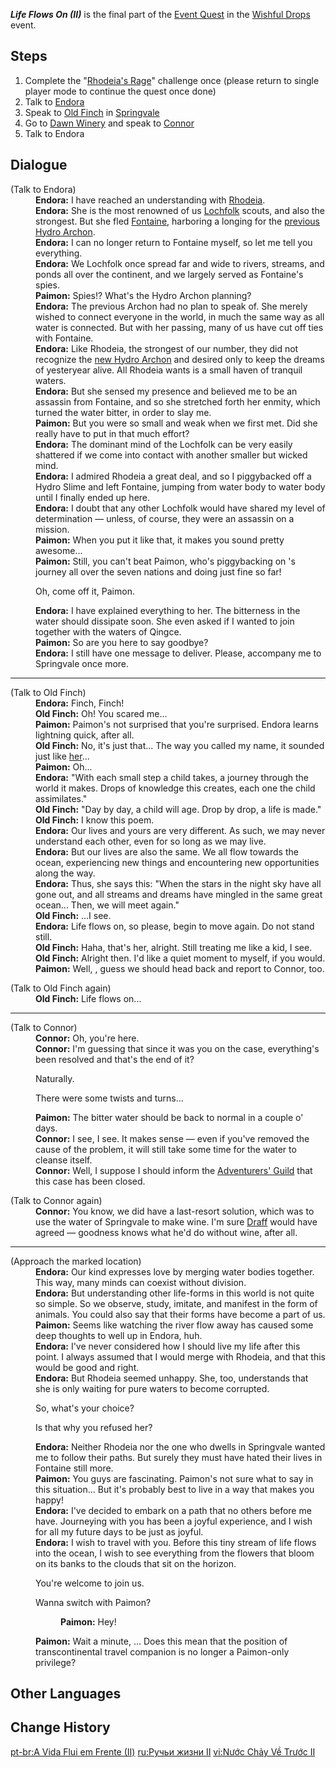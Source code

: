 {{Quest Infobox
|id            = 41422
|image         = 
|type          = World
|region        = 
|area          = 
|event_name    = Wishful Drops
|requirement   = Complete all 5 Exploration Areas in [[Wishful Drops]]
|startLocation = 
|rewards       = Primogem*60;Endora*1;Mora*30,000
|prev          = Life Flows On (I)
|characters    = Connor; Endora (NPC); Old Finch; Paimon; Traveler
}}
'''''Life Flows On (II)''''' is the final part of the [[Event Quest]] in the [[Wishful Drops]] event.

==Steps==
# Complete the "[[Rhodeia's Rage]]" challenge once (please return to single player mode to continue the quest once done)
# Talk to [[Inquisitive Endora|Endora]]
# Speak to [[Old Finch]] in [[Springvale]]
# Go to [[Dawn Winery]] and speak to [[Connor]]
# Talk to Endora

==Dialogue==
{{Quest Description|After having helped Endora for this period of time, you are finally ready to cut to the heart of this problem.}}
{{Dialogue Start}}
;(Talk to Endora)
:'''Endora:''' I have reached an understanding with [[Rhodeia of Loch|Rhodeia]].
:'''Endora:''' She is the most renowned of us [[Lochfolk]] scouts, and also the strongest. But she fled [[Fontaine]], harboring a longing for the [[Egeria|previous Hydro Archon]].
:'''Endora:''' I can no longer return to Fontaine myself, so let me tell you everything.
:'''Endora:''' We Lochfolk once spread far and wide to rivers, streams, and ponds all over the continent, and we largely served as Fontaine's spies.
:'''Paimon:''' Spies!? What's the Hydro Archon planning?
:'''Endora:''' The previous Archon had no plan to speak of. She merely wished to connect everyone in the world, in much the same way as all water is connected. But with her passing, many of us have cut off ties with Fontaine.
:'''Endora:''' Like Rhodeia, the strongest of our number, they did not recognize the [[Focalors|new Hydro Archon]] and desired only to keep the dreams of yesteryear alive. All Rhodeia wants is a small haven of tranquil waters.
:'''Endora:''' But she sensed my presence and believed me to be an assassin from Fontaine, and so she stretched forth her enmity, which turned the water bitter, in order to slay me.
:'''Paimon:''' But you were so small and weak when we first met. Did she really have to put in that much effort?
:'''Endora:''' The dominant mind of the Lochfolk can be very easily shattered if we come into contact with another smaller but wicked mind.
:'''Endora:''' I admired Rhodeia a great deal, and so I piggybacked off a Hydro Slime and left Fontaine, jumping from water body to water body until I finally ended up here.
:'''Endora:''' I doubt that any other Lochfolk would have shared my level of determination &mdash; unless, of course, they were an assassin on a mission.
:'''Paimon:''' When you put it like that, it makes you sound pretty awesome...
:'''Paimon:''' Still, you can't beat Paimon, who's piggybacking on {{Traveler}}'s journey all over the seven nations and doing just fine so far!
:{{DIcon}} Oh, come off it, Paimon.
:'''Endora:''' I have explained everything to her. The bitterness in the water should dissipate soon. She even asked if I wanted to join together with the waters of Qingce.
:'''Paimon:''' So are you here to say goodbye?
:'''Endora:''' I still have one message to deliver. Please, accompany me to Springvale once more.
----
;(Talk to Old Finch)
:'''Endora:''' Finch, Finch!
:'''Old Finch:''' Oh! You scared me...
:'''Paimon:''' Paimon's not surprised that you're surprised. Endora learns lightning quick, after all.
:'''Old Finch:''' No, it's just that... The way you called my name, it sounded just like [[Spring Fairy|her]]...
:'''Paimon:''' Oh...
:'''Endora:''' "With each small step a child takes, a journey through the world it makes. Drops of knowledge this creates, each one the child assimilates."
:'''Old Finch:''' "Day by day, a child will age. Drop by drop, a life is made."
:'''Old Finch:''' I know this poem.
:'''Endora:''' Our lives and yours are very different. As such, we may never understand each other, even for so long as we may live.
:'''Endora:''' But our lives are also the same. We all flow towards the ocean, experiencing new things and encountering new opportunities along the way.
:'''Endora:''' Thus, she says this: "When the stars in the night sky have all gone out, and all streams and dreams have mingled in the same great ocean... Then, we will meet again."
:'''Old Finch:''' ...I see.
:'''Endora:''' Life flows on, so please, begin to move again. Do not stand still.
:'''Old Finch:''' Haha, that's her, alright. Still treating me like a kid, I see.
:'''Old Finch:''' Alright then. I'd like a quiet moment to myself, if you would.
:'''Paimon:''' Well, {{Traveler}}, guess we should head back and report to Connor, too.

;(Talk to Old Finch again)
:'''Old Finch:''' Life flows on...
----
;(Talk to Connor)
:'''Connor:''' Oh, you're here.
:'''Connor:''' I'm guessing that since it was you on the case, everything's been resolved and that's the end of it?
:{{DIcon}} Naturally.
:{{DIcon}} There were some twists and turns...
:'''Paimon:''' The bitter water should be back to normal in a couple o' days.
:'''Connor:''' I see, I see. It makes sense &mdash; even if you've removed the cause of the problem, it will still take some time for the water to cleanse itself.
:'''Connor:''' Well, I suppose I should inform the [[Adventurers' Guild]] that this case has been closed.

;(Talk to Connor again)
:'''Connor:''' You know, we did have a last-resort solution, which was to use the water of Springvale to make wine. I'm sure [[Draff]] would have agreed &mdash; goodness knows what he'd do without wine, after all.
----
;(Approach the marked location)
:'''Endora:''' Our kind expresses love by merging water bodies together. This way, many minds can coexist without division.
:'''Endora:''' But understanding other life-forms in this world is not quite so simple. So we observe, study, imitate, and manifest in the form of animals. You could also say that their forms have become a part of us.
:'''Paimon:''' Seems like watching the river flow away has caused some deep thoughts to well up in Endora, huh.
:'''Endora:''' I've never considered how I should live my life after this point. I always assumed that I would merge with Rhodeia, and that this would be good and right.
:'''Endora:''' But Rhodeia seemed unhappy. She, too, understands that she is only waiting for pure waters to become corrupted.
:{{DIcon}} So, what's your choice?
:{{DIcon}} Is that why you refused her?
:'''Endora:''' Neither Rhodeia nor the one who dwells in Springvale wanted me to follow their paths. But surely they must have hated their lives in Fontaine still more.
:'''Paimon:''' You guys are fascinating. Paimon's not sure what to say in this situation... But it's probably best to live in a way that makes you happy!
:'''Endora:''' I've decided to embark on a path that no others before me have. Journeying with you has been a joyful experience, and I wish for all my future days to be just as joyful.
:'''Endora:''' I wish to travel with you. Before this tiny stream of life flows into the ocean, I wish to see everything from the flowers that bloom on its banks to the clouds that sit on the horizon.
:{{DIcon}} You're welcome to join us.
:{{DIcon}} Wanna switch with Paimon?
::'''Paimon:''' Hey!
:'''Paimon:''' Wait a minute, {{Traveler}}... Does this mean that the position of transcontinental travel companion is no longer a Paimon-only privilege?
{{Dialogue End}}

==Other Languages==
{{Other Languages
|en      = Life Flows On (II)
|zhs     = 潺潺向前・其二
|zhs_rm  = Chánchán Xiàngqián - Qí Èr
|zht     = 潺潺向前・其二
|zht_rm  = Chánchán Xiàngqián - Qí Èr
|zh_tl   = Water Flowing Onwards - Two
|zh_note = {{zh|潺潺|rm=Chánchán}} is an onomatopoeia for the soft sound of flowing water.
|ja      = さらさらと流れよ・2
|ja_rm   = Sarasara to Nagare yo - Ni
|ja_tl   = Flow with Rippling - Two
|ko      = 흐르는 생명・두 번째
|ko_tl   = Flowing Life - Second
|es      = Los cauces de la vida (II)
|es_tl   = The Courses of Life (II)
|fr      = Le fleuve de la vie - 2
|fr_tl   = The River of Life - 2
|ru      = Ручьи жизни II
|ru_tl   = Streams of Life II
|th      = สายธารแห่งชีวิต (II)
|th_rm   = 
|th_tl   = 
|vi      = Nước Chảy Về Trước II
|vi_tl   = 
|de      = Das Leben fließt weiter (II)
|de_tl   = Life Flows On (II)
|id      = Hidup Terus Mengalir (II)
|id_tl   = Life Flows On (II)
|pt      = A Vida Flui em Frente (II)
|pt_tl   = 
}}

==Change History==
{{Change History|1.4}}

[[pt-br:A Vida Flui em Frente (II)]]
[[ru:Ручьи жизни II]]
[[vi:Nước Chảy Về Trước II]]